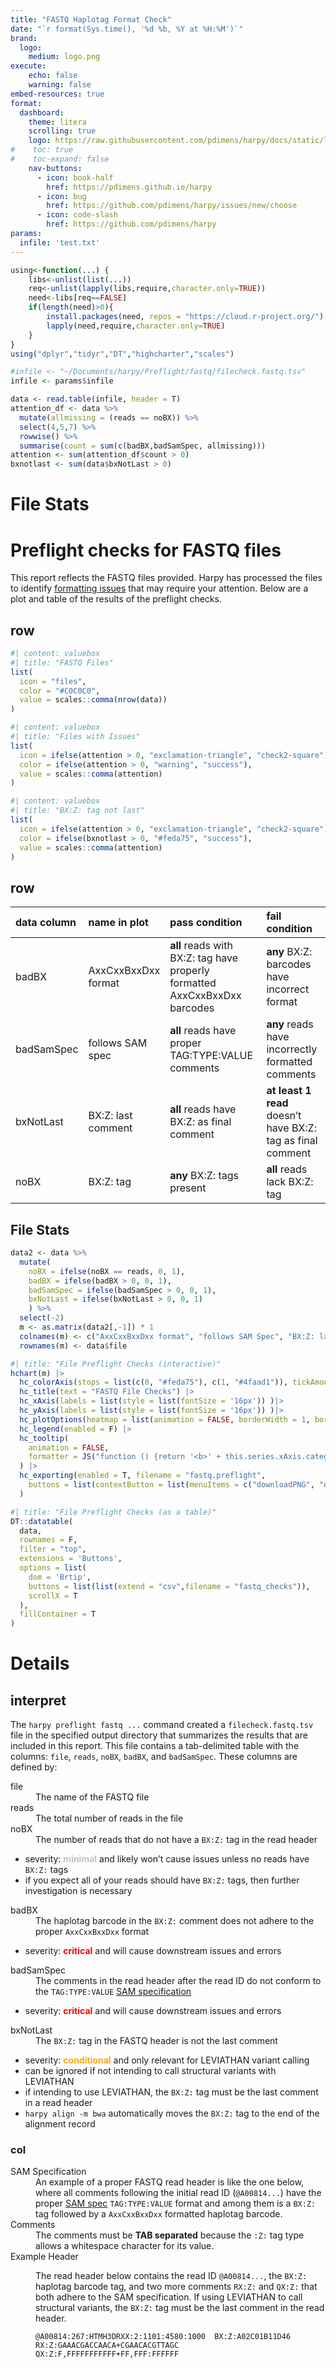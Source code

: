 ```yaml
---
title: "FASTQ Haplotag Format Check"
date: "`r format(Sys.time(), '%d %b, %Y at %H:%M')`"
brand:
  logo: 
    medium: logo.png
execute:
    echo: false
    warning: false
embed-resources: true
format: 
  dashboard:
    theme: litera
    scrolling: true
    logo: https://raw.githubusercontent.com/pdimens/harpy/docs/static/logo_report.png
#    toc: true
#    toc-expand: false
    nav-buttons:
      - icon: book-half
        href: https://pdimens.github.io/harpy
      - icon: bug
        href: https://github.com/pdimens/harpy/issues/new/choose
      - icon: code-slash
        href: https://github.com/pdimens/harpy
params:
  infile: 'test.txt'
---
```


```r
using<-function(...) {
    libs<-unlist(list(...))
    req<-unlist(lapply(libs,require,character.only=TRUE))
    need<-libs[req==FALSE]
    if(length(need)>0){ 
        install.packages(need, repos = "https://cloud.r-project.org/")
        lapply(need,require,character.only=TRUE)
    }
}
using("dplyr","tidyr","DT","highcharter","scales")
```

```r
#infile <- "~/Documents/harpy/Preflight/fastq/filecheck.fastq.tsv"
infile <- params$infile

data <- read.table(infile, header = T)
attention_df <- data %>% 
  mutate(allmissing = (reads == noBX)) %>% 
  select(4,5,7) %>% 
  rowwise() %>% 
  summarise(count = sum(c(badBX,badSamSpec, allmissing)))
attention <- sum(attention_df$count > 0)
bxnotlast <- sum(data$bxNotLast > 0)
```
# File Stats

<h1> Preflight checks for FASTQ files </h1>

This report reflects the FASTQ files provided. Harpy has processed
the files to identify [formatting issues](#details) that may require your attention.
Below are a plot and table of the results of the preflight checks.

## row
```r
#| content: valuebox
#| title: "FASTQ Files"
list(
  icon = "files",
  color = "#C0C0C0",
  value = scales::comma(nrow(data))
)
```

```r
#| content: valuebox
#| title: "Files with Issues"
list(
  icon = ifelse(attention > 0, "exclamation-triangle", "check2-square"),
  color = ifelse(attention > 0, "warning", "success"),
  value = scales::comma(attention)
)
```

```r
#| content: valuebox
#| title: "BX:Z: tag not last"
list(
  icon = ifelse(attention > 0, "exclamation-triangle", "check2-square"),
  color = ifelse(bxnotlast > 0, "#feda75", "success"),
  value = scales::comma(attention)
)
```

## row

| data column | name in plot        | pass condition                                                             | fail condition                                              |
| :---------- | :------------------ | :------------------------------------------------------------------------- | :---------------------------------------------------------- |
| badBX       | AxxCxxBxxDxx format | **all** reads with BX:Z: tag have properly formatted AxxCxxBxxDxx barcodes | **any** BX:Z: barcodes have incorrect format                |
| badSamSpec  | follows SAM spec    | **all** reads have proper TAG:TYPE:VALUE comments                          | **any** reads have incorrectly formatted comments           |
| bxNotLast   | BX:Z: last comment  | **all** reads have BX:Z: as final comment                                  | **at least 1 read** doesn’t have BX:Z: tag as final comment |
| noBX        | BX:Z: tag           | **any** BX:Z: tags present                                                 | **all** reads lack BX:Z: tag                                |

## File Stats
```r
data2 <- data %>% 
  mutate(
    noBX = ifelse(noBX == reads, 0, 1),
    badBX = ifelse(badBX > 0, 0, 1),
    badSamSpec = ifelse(badSamSpec > 0, 0, 1),
    bxNotLast = ifelse(bxNotLast > 0, 0, 1)
    ) %>% 
  select(-2)
  m <- as.matrix(data2[,-1]) * 1
  colnames(m) <- c("AxxCxxBxxDxx format", "follows SAM Spec", "BX:Z: last comment", "BX:Z: tag")
  rownames(m) <- data$file
```

```r
#| title: "File Preflight Checks (interactive)"
hchart(m) |>
  hc_colorAxis(stops = list(c(0, "#feda75"), c(1, "#4faad1")), tickAmount = 2, min = 0, max = 1) |>
  hc_title(text = "FASTQ File Checks") |>
  hc_xAxis(labels = list(style = list(fontSize = '16px')) )|>
  hc_yAxis(labels = list(style = list(fontSize = '16px')) )|>
  hc_plotOptions(heatmap = list(animation = FALSE, borderWidth = 1, borderColor = "white", states = list(inactive = list(animation = FALSE), normal = list(animation = FALSE)))) |>
  hc_legend(enabled = F) |>
  hc_tooltip(
    animation = FALSE,
    formatter = JS("function () {return '<b>' + this.series.xAxis.categories[this.point.x] + '</b><br>' + this.series.yAxis.categories[this.point.y] + '<br/>QC: <b>' + (this.point.value<1 ? 'FAIL</b>' : 'PASS</b>');}") 
  ) |>
  hc_exporting(enabled = T, filename = "fastq.preflight",
    buttons = list(contextButton = list(menuItems = c("downloadPNG", "downloadJPEG", "downloadPDF", "downloadSVG")))
  )
```

```r
#| title: "File Preflight Checks (as a table)"
DT::datatable(
  data,
  rownames = F,
  filter = "top",
  extensions = 'Buttons',
  options = list(
    dom = 'Brtip',
    buttons = list(list(extend = "csv",filename = "fastq_checks")),
    scrollX = T
  ),
  fillContainer = T
)
```

# Details
## interpret
::: {.card title="Interpreting the Data"}

The `harpy preflight fastq ...` command created a `filecheck.fastq.tsv` file in the specified
output directory that summarizes the results that are included in this report.
This file contains a tab-delimited table with the columns: `file`,	`reads`, `noBX`,	`badBX`, and	`badSamSpec`. These columns are defined by:

file
: The name of the FASTQ file

reads
: The total number of reads in the file

noBX
: The number of reads that do not have a `BX:Z:` tag in the read header

- severity: <strong style='color:#c0c0c0;'>minimal</strong> and likely won't cause issues unless no reads have `BX:Z:` tags
- if you expect all of your reads should have `BX:Z:` tags, then further investigation is necessary

badBX
: The haplotag barcode in the `BX:Z:` comment does not adhere to the proper `AxxCxxBxxDxx` format

- severity: <strong style='color:red;'>critical</strong> and will cause downstream issues and errors

badSamSpec
: The comments in the read header after the read ID do not conform to the `TAG:TYPE:VALUE` [SAM specification](https://samtools.github.io/hts-specs/SAMv1.pdf)

- severity: <strong style='color:red;'>critical</strong> and will cause downstream issues and errors

bxNotLast
: The `BX:Z:` tag in the FASTQ header is not the last comment

- severity: <strong style='color:orange;'>conditional</strong> and only relevant for LEVIATHAN variant calling 
- can be ignored if not intending to call structural variants with LEVIATHAN
- if intending to use LEVIATHAN, the `BX:Z:` tag must be the last comment in a read header
- `harpy align -m bwa` automatically moves the `BX:Z:` tag to the end of the alignment record
:::

### col
::: {.card title="Proper Read Headers"}

SAM Specification
: An example of a proper FASTQ read header is like the one below, where all comments
following the initial read ID (`@A00814...`) have the proper [SAM spec](https://samtools.github.io/hts-specs/SAMv1.pdf)
`TAG:TYPE:VALUE` format and among them is a `BX:Z:` tag followed by a `AxxCxxBxxDxx`
formatted haplotag barcode. 

Comments
: The comments must be **TAB separated** because the `:Z:` tag type allows a 
whitespace character for its value. 

Example Header
: The read header below contains the read ID `@A00814...`,
the `BX:Z:` haplotag barcode tag, and two more comments `RX:Z:` and `QX:Z:` that both
adhere to the SAM specification. If using LEVIATHAN to call structural variants, the `BX:Z:` tag
must be the last comment in the read header.
```
@A00814:267:HTMH3DRXX:2:1101:4580:1000	BX:Z:A02C01B11D46	RX:Z:GAAACGACCAACA+CGAACACGTTAGC	QX:Z:F,FFFFFFFFFFF+FF,FFF:FFFFFF
```
:::